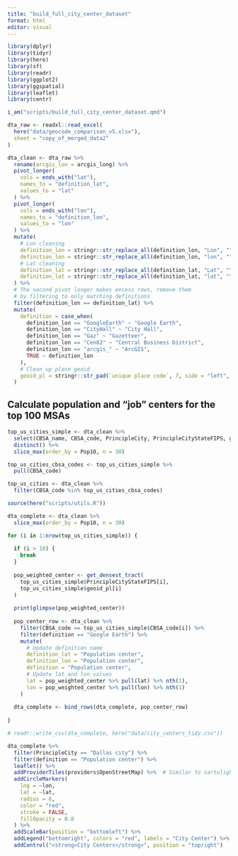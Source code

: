 ```yaml
---
title: "build_full_city_center_dataset"
format: html
editor: visual
---
```


```r

library(dplyr)
library(tidyr)
library(here)
library(sf)
library(readr)
library(ggplot2)
library(ggspatial)
library(leaflet)
library(centr)

i_am("scripts/build_full_city_center_dataset.qmd")

```

```r

dta_raw <- readxl::read_excel(
  here("data/geocode_comparison_v5.xlsx"),
  sheet = "copy_of_merged_data2"
)

```

```r

dta_clean <- dta_raw %>%
  rename(arcgis_lon = arcgis_long) %>%
  pivot_longer(
    cols = ends_with("lat"),
    names_to = "definition_lat",
    values_to = "lat"
  ) %>%
  pivot_longer(
    cols = ends_with("lon"),
    names_to = "definition_lon",
    values_to = "lon"
  ) %>%
  mutate(
    # Lon cleaning
    definition_lon = stringr::str_replace_all(definition_lon, "Lon", ""),
    definition_lon = stringr::str_replace_all(definition_lon, "lon", ""),
    # Lat cleaning
    definition_lat = stringr::str_replace_all(definition_lat, "Lat", ""),
    definition_lat = stringr::str_replace_all(definition_lat, "lat", "")
  ) %>%
  # The second pivot longer makes excess rows, remove them
  # by filtering to only matching definitions
  filter(definition_lon == definition_lat) %>%
  mutate(
    definition = case_when(
      definition_lon == "GoogleEarth" ~ "Google Earth",
      definition_lon == "CityHall" ~ "City Hall",
      definition_lon == "Gaz" ~ "Gazetteer",
      definition_lon == "Cen82" ~ "Central Business District",
      definition_lon == "arcgis_" ~ "ArcGIS",
      TRUE ~ definition_lon
    ),
    # Clean up place geoid
    geoid_pl = stringr::str_pad(`unique place code`, 7, side = "left", pad = "0")
  )

```

## Calculate population and "job" centers for the top 100 MSAs

```r

top_us_cities_simple <- dta_clean %>%
  select(CBSA_name, CBSA_code, PrincipleCity, PrincipleCityStateFIPS, geoid_pl, Pop10) %>%
  distinct() %>%
  slice_max(order_by = Pop10, n = 30)

top_us_cities_cbsa_codes <- top_us_cities_simple %>%
  pull(CBSA_code)

top_us_cities <- dta_clean %>%
  filter(CBSA_code %in% top_us_cities_cbsa_codes)

```

```r

source(here("scripts/utils.R"))

dta_complete <- dta_clean %>%
  slice_max(order_by = Pop10, n = 30)

for (i in 1:nrow(top_us_cities_simple)) {
  
  if (i > 10) {
    break
  }
  
  pop_weighted_center <- get_densest_tract(
    top_us_cities_simple$PrincipleCityStateFIPS[i],
    top_us_cities_simple$geoid_pl[i]
  )
  
  print(glimpse(pop_weighted_center))
  
  pop_center_row <- dta_clean %>%
    filter(CBSA_code == top_us_cities_simple$CBSA_code[i]) %>%
    filter(definition == "Google Earth") %>%
    mutate(
      # Update definition name
      definition_lat = "Population center",
      definition_lon = "Population center",
      definition = "Population center",
      # Update lat and lon values
      lat = pop_weighted_center %>% pull(lat) %>% nth(1),
      lon = pop_weighted_center %>% pull(lon) %>% nth(1)
    )
  
  dta_complete <- bind_rows(dta_complete, pop_center_row)
  
}

# readr::write_csv(dta_complete, here("data/city_centers_tidy.csv"))

```



```r

dta_complete %>%
  filter(PrincipleCity == "Dallas city") %>%
  filter(definition == "Population center") %>%
  leaflet() %>%
  addProviderTiles(providers$OpenStreetMap) %>%  # Similar to cartolight
  addCircleMarkers(
    lng = ~lon,
    lat = ~lat,
    radius = 6,
    color = "red",
    stroke = FALSE,
    fillOpacity = 0.8
  ) %>%
  addScaleBar(position = "bottomleft") %>%
  addLegend("bottomright", colors = "red", labels = "City Center") %>%
  addControl("<strong>City Centers</strong>", position = "topright")

```
